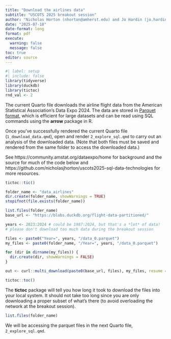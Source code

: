 ```yaml
---
title: "Download the airlines data"
subtitle: "USCOTS 2025 breakout session"
author: "Nicholas Horton (nhorton@amherst.edu) and Jo Hardin (jo.hardin@pomona.edu)"
date: "2025-07-18"
date-format: long
format: pdf
execute:
  warning: false
  message: false
toc: true
editor: source
---
```


```r
#| label: setup
#| include: false
library(tidyverse)
library(duckdb)
library(tictoc)
rnd_val <- 2
```

The current Quarto file downloads the airline flight data from the American Statistical Association's Data Expo 2024.
The data are stored in [Parquet format](https://www.databricks.com/glossary/what-is-parquet#:~:text=Apache%20Parquet%20is%20an%20open,handle%20complex%20data%20in%20bulk.), which is efficient for large datasets and can be read using SQL commands using the **arrow** package in R.

Once you've successfully rendered the current Quarto file (`1_download_data.qmd`), open and render `2_explore_sql.qmd` to carry out an analysis of the downloaded data.
(Note that both files must be saved and rendered from the same folder to access the downloaded data.)

See https://community.amstat.org/dataexpo/home for background and the source for much of the code below and https://github.com/nicholasjhorton/uscots2025-sql-data-technologies for more resources.

```r
tictoc::tic()

folder_name <- "data_airlines"
dir.create(folder_name, showWarnings = TRUE)
stopifnot(file.exists(folder_name))

list.files(folder_name)
base_url <- "https://blobs.duckdb.org/flight-data-partitioned/"

years <- 2023:2024 # could be 1987:2024, but that's a *lot* of data!
# please don't download too much data during the breakout session

files <- paste0("Year=", years, "/data_0.parquet")
my_files <- paste0(folder_name, "/Year=", years, "/data_0.parquet")

for (dir in dirname(my_files)) {
  dir.create(dir, showWarnings = FALSE)
}

out <- curl::multi_download(paste0(base_url, files), my_files, resume = TRUE)

tictoc::toc()
```

The **tictoc** package will tell you how long it took to download the files into your local system.
It should not take too long since you are only downloading a proper subset of what's there (to avoid overloading the network at the breakout session).

```r
list.files(folder_name)
```

We will be accessing the parquet files in the next Quarto file, `2_explore_sql.qmd`.
